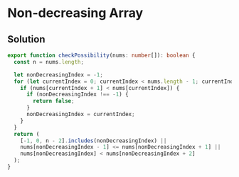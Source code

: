 # Non-decreasing Array

## Solution

```typescript filename="solution.ts" copy 
export function checkPossibility(nums: number[]): boolean {
  const n = nums.length;

  let nonDecreasingIndex = -1;
  for (let currentIndex = 0; currentIndex < nums.length - 1; currentIndex++) {
    if (nums[currentIndex + 1] < nums[currentIndex]) {
      if (nonDecreasingIndex !== -1) {
        return false;
      }
      nonDecreasingIndex = currentIndex;
    }
  }
  return (
    [-1, 0, n - 2].includes(nonDecreasingIndex) ||
    nums[nonDecreasingIndex - 1] <= nums[nonDecreasingIndex + 1] ||
    nums[nonDecreasingIndex] < nums[nonDecreasingIndex + 2]
  );
}
```